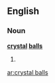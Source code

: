 ==English==

===Noun===
'''[[crystal]] [[balls]]'''

# {{plural of|[[crystal ball]]}}

[[ar:crystal balls]]